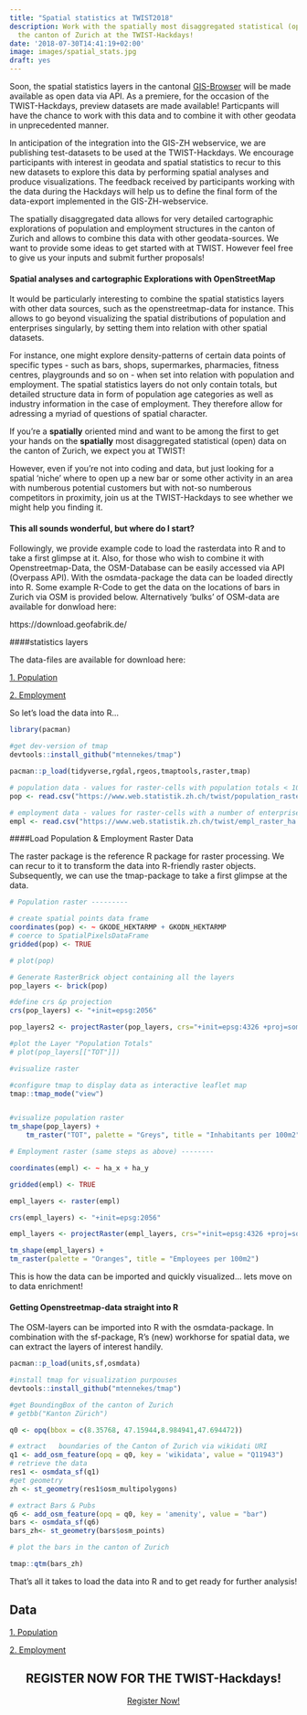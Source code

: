```yaml
---
title: "Spatial statistics at TWIST2018"
description: Work with the spatially most disaggregated statistical (open) data on
  the canton of Zurich at the TWIST-Hackdays!
date: '2018-07-30T14:41:19+02:00'
image: images/spatial_stats.jpg
draft: yes
---
```


Soon, the spatial statistics layers in the cantonal [GIS-Browser](https://maps.zh.ch/) will be made available as open data via API. As a premiere, for the occasion of the TWIST-Hackdays, preview datasets are made available! Particpants will have the chance to work with this data and to combine it with other geodata in unprecedented manner.

In anticipation of the integration into the GIS-ZH webservice, we are publishing test-datasets to be used at the TWIST-Hackdays. We encourage participants with interest in geodata and spatial statistics to recur to this new datasets to explore this data by performing spatial analyses and produce visualizations. The feedback received by participants working with the data during the Hackdays will help us to define the final form of the data-export implemented in the GIS-ZH-webservice. 

The spatially disaggregated data allows for very detailed cartographic explorations of population and employment structures in the canton of Zurich and allows to combine this data with other geodata-sources. We want to provide some ideas to get started with at TWIST. However feel free to give us your inputs and submit further proposals!

#### Spatial analyses and cartographic Explorations with OpenStreetMap

It would be particularly interesting to combine the spatial statistics layers with other data sources, such as the openstreetmap-data for instance. This allows to go beyond visualizing the spatial distributions of population and enterprises singularly, by setting them into relation with other spatial datasets.

For instance, one might explore density-patterns of certain data points of specific types - such as bars, shops, supermarkes, pharmacies, fitness centres, playgrounds and so on - when set into relation with population and employment. The spatial statistics layers do not only contain totals, but detailed structure data in form of population age categories as well as industry information in the case of employment. They therefore allow for adressing a myriad of questions of spatial character.

If you're a **spatially** oriented mind and want to be among the first to get your hands on the **spatially** most disaggregated statistical (open) data on the canton of Zurich, we expect you at TWIST!

However, even if you're not into coding and data, but just looking for a spatial 'niche' where to open up a new bar or some other activity in an area with numberous potential customers but with not-so numberous competitors in proximity, join us at the TWIST-Hackdays to see whether we might help you finding it.

#### This all sounds wonderful, but where do I start?

Followingly, we provide example code to load the rasterdata into R and to take a first glimpse at it. Also, for those who wish to combine it with Openstreetmap-Data, the OSM-Database can be easily accessed via API (Overpass API). With the osmdata-package the data can be loaded directly into R. Some example R-Code to get the data on the locations of bars in Zurich via OSM is provided below. Alternatively 'bulks' of OSM-data are available for donwload here:

https://download.geofabrik.de/ 


####statistics layers

The data-files are available for download here:

[1. Population](https://www.web.statistik.zh.ch/twist/population_raster_ha.csv)   

[2. Employment](https://www.web.statistik.zh.ch/twist/empl_raster_ha.csv) 


So let's load the data into R...
```r
library(pacman)

#get dev-version of tmap
devtools::install_github("mtennekes/tmap")

pacman::p_load(tidyverse,rgdal,rgeos,tmaptools,raster,tmap)

# population data - values for raster-cells with population totals < 10 have been excluded
pop <- read.csv("https://www.web.statistik.zh.ch/twist/population_raster_ha.csv")

# employment data - values for raster-cells with a number of enterprises <= 3 have been excluded
empl <- read.csv("https://www.web.statistik.zh.ch/twist/empl_raster_ha.csv", sep=";")

```

####Load Population & Employment Raster Data

The raster package is the reference R package for raster processing. We can recur to it to transform the data into R-friendly raster objects. Subsequently, we can use the tmap-package to take a first glimpse at the data. 


```r

# Population raster ---------

# create spatial points data frame
coordinates(pop) <- ~ GKODE_HEKTARMP + GKODN_HEKTARMP
# coerce to SpatialPixelsDataFrame
gridded(pop) <- TRUE

# plot(pop)

# Generate RasterBrick object containing all the layers
pop_layers <- brick(pop)

#define crs &p projection
crs(pop_layers) <- "+init=epsg:2056" 

pop_layers2 <- projectRaster(pop_layers, crs="+init=epsg:4326 +proj=somerc +lat_0=46.95240555555556 +lon_0=7.439583333333333 +k_0=1 +x_0=2600000 +y_0=1200000 +ellps=bessel +units=m +no_defs")

#plot the Layer "Population Totals"
# plot(pop_layers[["TOT"]])

#visualize raster

#configure tmap to display data as interactive leaflet map
tmap::tmap_mode("view")


#visualize population raster
tm_shape(pop_layers) +
    tm_raster("TOT", palette = "Greys", title = "Inhabitants per 100m2")

# Employment raster (same steps as above) --------

coordinates(empl) <- ~ ha_x + ha_y

gridded(empl) <- TRUE

empl_layers <- raster(empl)

crs(empl_layers) <- "+init=epsg:2056" 

empl_layers <- projectRaster(empl_layers, crs="+init=epsg:4326 +proj=somerc +lat_0=46.95240555555556 +lon_0=7.439583333333333 +k_0=1 +x_0=2600000 +y_0=1200000 +ellps=bessel +units=m +no_defs")

tm_shape(empl_layers) +
tm_raster(palette = "Oranges", title = "Employees per 100m2")

```
This is how the data can be imported and quickly visualized... lets move on to data enrichment!
      
#### Getting Openstreetmap-data straight into R

The OSM-layers can be imported into R with the osmdata-package. In combination with the sf-package, R's (new) workhorse for spatial data, we can extract the layers of interest handily.

```r

pacman::p_load(units,sf,osmdata)

#install tmap for visualization purpouses
devtools::install_github("mtennekes/tmap")

#get BoundingBox of the canton of Zurich
# getbb("Kanton Zürich")

q0 <- opq(bbox = c(8.35768, 47.15944,8.984941,47.694472))

# extract	boundaries of the Canton of Zurich via wikidati URI
q1 <- add_osm_feature(opq = q0, key = 'wikidata', value = "Q11943")
# retrieve the data
res1 <- osmdata_sf(q1)
#get geometry
zh <- st_geometry(res1$osm_multipolygons)

# extract Bars & Pubs
q6 <- add_osm_feature(opq = q0, key = 'amenity', value = "bar")
bars <- osmdata_sf(q6)
bars_zh<- st_geometry(bars$osm_points)

# plot the bars in the canton of Zurich

tmap::qtm(bars_zh)

```

That's all it takes to load the data into R and to get ready for further analysis! 

## Data

[1. Population](https://www.web.statistik.zh.ch/twist/population_raster_ha.csv)   

[2. Employment](https://www.web.statistik.zh.ch/twist/empl_raster_ha.csv) 


<center><h2>REGISTER NOW FOR THE TWIST-Hackdays!</h2></center>

<center><a target="_blank" href="https://www.eventbrite.de/e/twist-2018-tickets-44099503803" class="button back alt2">Register Now!</a></center>


